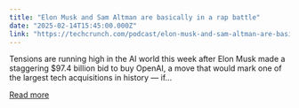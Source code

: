```yaml
---
title: "Elon Musk and Sam Altman are basically in a rap battle"
date: "2025-02-14T15:45:00.000Z"
link: "https://techcrunch.com/podcast/elon-musk-and-sam-altman-are-basically-in-a-rap-battle/"
---
```


Tensions are running high in the AI world this week after Elon Musk made a staggering $97.4 billion bid to buy OpenAI, a move that would mark one of the largest tech acquisitions in history &#8212; if...

[Read more](https://techcrunch.com/podcast/elon-musk-and-sam-altman-are-basically-in-a-rap-battle/)
